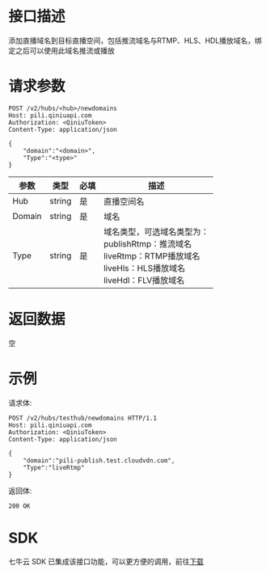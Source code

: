 # 接口描述

添加直播域名到目标直播空间，包括推流域名与RTMP、HLS、HDL播放域名，绑定之后可以使用此域名推流或播放

# 请求参数

```
POST /v2/hubs/<hub>/newdomains
Host: pili.qiniuapi.com 
Authorization: <QiniuToken>
Content-Type: application/json 

{
    "domain":"<domain>",
    "Type":"<type>"
}
```

|      参数          |      类型          |  必填   |                  描述                      |
| -------------------- | -------------------- | ----------- | ------------------------------------------ |
|       Hub           |    string           | 是    |         直播空间名                                   |
|    Domain           |    string           | 是    |         域名                                   |
|      Type           |    string           | 是    | 域名类型，可选域名类型为：<br>publishRtmp：推流域名<br>liveRtmp：RTMP播放域名<br>liveHls：HLS播放域名<br>liveHdl：FLV播放域名 |

# 返回数据

空

# 示例

请求体:

```
POST /v2/hubs/testhub/newdomains HTTP/1.1
Host: pili.qiniuapi.com 
Authorization: <QiniuToken>
Content-Type: application/json 

{
    "domain":"pili-publish.test.cloudvdn.com",
    "Type":"liveRtmp"
}
```

返回体:

```
200 OK
```

# SDK

七牛云 SDK 已集成该接口功能，可以更方便的调用，前往[下载](https://github.com/qiniu/go-sdk)